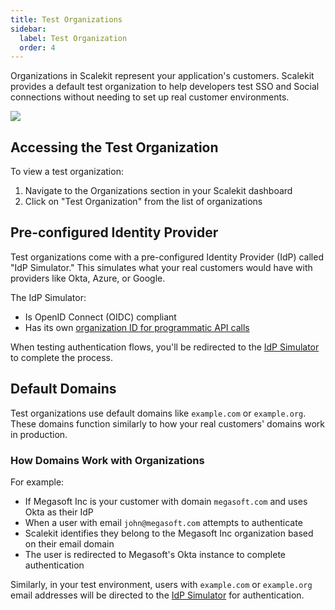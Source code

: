```yaml
---
title: Test Organizations
sidebar:
  label: Test Organization
  order: 4
---
```




Organizations in Scalekit represent your application's customers. Scalekit provides a default test organization to help developers test SSO and Social connections without needing to set up real customer environments.

![](@/assets/docs/guides/product/test-organization/0.png)

## Accessing the Test Organization

To view a test organization:
1. Navigate to the Organizations section in your Scalekit dashboard
2. Click on "Test Organization" from the list of organizations

## Pre-configured Identity Provider

Test organizations come with a pre-configured Identity Provider (IdP) called "IdP Simulator." This simulates what your real customers would have with providers like Okta, Azure, or Google.

The IdP Simulator:
- Is OpenID Connect (OIDC) compliant
- Has its own [organization ID for programmatic API calls](/manual/sso-quickstart/#by-organization)

When testing authentication flows, you'll be redirected to the [IdP Simulator](/manual/fundamentals/test-sso-integration) to complete the process.

## Default Domains

Test organizations use default domains like `example.com` or `example.org`. These domains function similarly to how your real customers' domains work in production.

### How Domains Work with Organizations

For example:
- If Megasoft Inc is your customer with domain `megasoft.com` and uses Okta as their IdP
- When a user with email `john@megasoft.com` attempts to authenticate
- Scalekit identifies they belong to the Megasoft Inc organization based on their email domain
- The user is redirected to Megasoft's Okta instance to complete authentication

Similarly, in your test environment, users with `example.com` or `example.org` email addresses will be directed to the [IdP Simulator](/manual/fundamentals/test-sso-integration) for authentication.
